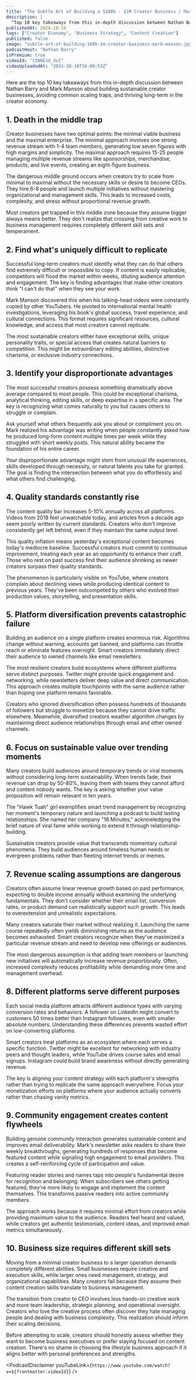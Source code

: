 ```yaml
---
title: "The Subtle Art of Building a $100k - $1M Creator Business | Mark Manson"
description: |
  "Top 10 key takeaways from this in-depth discussion between Nathan Barry and Mark Manson about building sustainable creator businesses, avoiding common scaling traps, and thriving long-term in the creator economy."
publishedAt: 2024-10-10
tags: ["Creator Economy", "Business Strategy", "Content Creation"]
published: false
image: "subtle-art-of-building-100k-1m-creator-business-mark-manson.jpg"
podcastHost: "Nathan Barry"
isPremium: true
videoId: "t3ANEzd_XvI"
videoUploadedAt: "2024-10-10T16:00:53Z"
---
```



<PodcastSummaryPageLayout frontmatter={frontmatter}>
Here are the top 10 key takeaways from this in-depth discussion between Nathan Barry and Mark Manson about building sustainable creator businesses, avoiding common scaling traps, and thriving long-term in the creator economy.

## 1. Death in the middle trap

Creator businesses have two optimal points: the minimal viable business and the maximal enterprise. The minimal approach involves one strong revenue stream with 1-4 team members, generating low seven figures with high margins and simplicity. The maximal approach requires 15-25 people managing multiple revenue streams like sponsorships, merchandise, products, and live events, creating an eight-figure business.

The dangerous middle ground occurs when creators try to scale from minimal to maximal without the necessary skills or desire to become CEOs. They hire 6-8 people and launch multiple initiatives without mastering organizational and management skills. This leads to increased costs, complexity, and stress without proportional revenue growth.

Most creators get trapped in this middle zone because they assume bigger always means better. They don't realize that crossing from creative work to business management requires completely different skill sets and temperament.

## 2. Find what's uniquely difficult to replicate

Successful long-term creators must identify what they can do that others find extremely difficult or impossible to copy. If content is easily replicable, competitors will flood the market within weeks, diluting audience attention and engagement. The key is finding advantages that make other creators think "I can't do that" when they see your work.

Mark Manson discovered this when his talking-head videos were constantly copied by other YouTubers. He pivoted to international mental health investigations, leveraging his book's global success, travel experience, and cultural connections. This format requires significant resources, cultural knowledge, and access that most creators cannot replicate.

The most sustainable creators either have exceptional skills, unique personality traits, or special access that creates natural barriers to competition. This might be extraordinary editing abilities, distinctive charisma, or exclusive industry connections.

## 3. Identify your disproportionate advantages

The most successful creators possess something dramatically above average compared to most people. This could be exceptional charisma, analytical thinking, editing skills, or deep expertise in a specific area. The key is recognizing what comes naturally to you but causes others to struggle or complain.

Ask yourself what others frequently ask you about or compliment you on. Mark realized his advantage was writing when people constantly asked how he produced long-form content multiple times per week while they struggled with short weekly posts. This natural ability became the foundation of his entire career.

Your disproportionate advantage might stem from unusual life experiences, skills developed through necessity, or natural talents you take for granted. The goal is finding the intersection between what you do effortlessly and what others find challenging.

## 4. Quality standards constantly rise

The content quality bar increases 5-10% annually across all platforms. Videos from 2018 feel unwatchable today, and articles from a decade ago seem poorly written by current standards. Creators who don't improve consistently get left behind, even if they maintain the same output level.

This quality inflation means yesterday's exceptional content becomes today's mediocre baseline. Successful creators must commit to continuous improvement, treating each year as an opportunity to enhance their craft. Those who rest on past success find their audience shrinking as newer creators surpass their quality standards.

The phenomenon is particularly visible on YouTube, where creators complain about declining views while producing identical content to previous years. They've been outcompeted by others who evolved their production values, storytelling, and presentation skills.

## 5. Platform diversification prevents catastrophic failure

Building an audience on a single platform creates enormous risk. Algorithms change without warning, accounts get banned, and platforms can throttle reach or eliminate features overnight. Smart creators immediately direct their audience to owned channels like email newsletters.

The most resilient creators build ecosystems where different platforms serve distinct purposes. Twitter might provide quick engagement and networking, while newsletters deliver deep value and direct communication. This approach creates multiple touchpoints with the same audience rather than hoping one platform remains favorable.

Creators who ignored diversification often possess hundreds of thousands of followers but struggle to monetize because they cannot drive traffic elsewhere. Meanwhile, diversified creators weather algorithm changes by maintaining direct audience relationships through email and other owned channels.

## 6. Focus on sustainable value over trending moments

Many creators build audiences around temporary trends or viral moments without considering long-term sustainability. When trends fade, their revenue can drop by 50-80%, leaving them with teams they cannot afford and content nobody wants. The key is asking whether your value proposition will remain relevant in ten years.

The "Hawk Tuah" girl exemplifies smart trend management by recognizing her moment's temporary nature and launching a podcast to build lasting relationships. She named her company "16 Minutes," acknowledging the brief nature of viral fame while working to extend it through relationship-building.

Sustainable creators provide value that transcends momentary cultural phenomena. They build audiences around timeless human needs or evergreen problems rather than fleeting internet trends or memes.

## 7. Revenue scaling assumptions are dangerous

Creators often assume linear revenue growth based on past performance, expecting to double income annually without examining the underlying fundamentals. They don't consider whether their email list, conversion rates, or product demand can realistically support such growth. This leads to overextension and unrealistic expectations.

Many creators saturate their market without realizing it. Launching the same course repeatedly often yields diminishing returns as the audience becomes exhausted. Smart creators recognize when they've maximized a particular revenue stream and need to develop new offerings or audiences.

The most dangerous assumption is that adding team members or launching new initiatives will automatically increase revenue proportionally. Often, increased complexity reduces profitability while demanding more time and management overhead.

## 8. Different platforms serve different purposes

Each social media platform attracts different audience types with varying conversion rates and behaviors. A follower on LinkedIn might convert to customers 50 times better than Instagram followers, even with smaller absolute numbers. Understanding these differences prevents wasted effort on low-converting platforms.

Smart creators treat platforms as an ecosystem where each serves a specific function. Twitter might be excellent for networking with industry peers and thought leaders, while YouTube drives course sales and email signups. Instagram could build brand awareness without directly generating revenue.

The key is aligning your content strategy with each platform's strengths rather than trying to replicate the same approach everywhere. Focus your monetization efforts on platforms where your audience actually converts rather than chasing vanity metrics.

## 9. Community engagement creates content flywheels

Building genuine community interaction generates sustainable content and improves email deliverability. Mark's newsletter asks readers to share their weekly breakthroughs, generating hundreds of responses that become featured content while signaling high engagement to email providers. This creates a self-reinforcing cycle of participation and value.

Featuring reader stories and names taps into people's fundamental desire for recognition and belonging. When subscribers see others getting featured, they're more likely to engage and implement the content themselves. This transforms passive readers into active community members.

The approach works because it requires minimal effort from creators while providing maximum value to the audience. Readers feel heard and valued, while creators get authentic testimonials, content ideas, and improved email metrics simultaneously.

## 10. Business size requires different skill sets

Moving from a minimal creator business to a larger operation demands completely different abilities. Small businesses require creative and execution skills, while larger ones need management, strategy, and organizational capabilities. Many creators fail because they assume their content creation skills translate to business management.

The transition from creator to CEO involves less hands-on creative work and more team leadership, strategic planning, and operational oversight. Creators who love the creative process often discover they hate managing people and dealing with business complexity. This realization should inform their scaling decisions.

Before attempting to scale, creators should honestly assess whether they want to become business executives or prefer staying focused on content creation. There's no shame in choosing the lifestyle business approach if it aligns better with personal preferences and strengths.

<PodcastDisclaimer
  youTubeLink={`https://www.youtube.com/watch?v=${frontmatter.videoId}`}
/>

</PodcastSummaryPageLayout>
